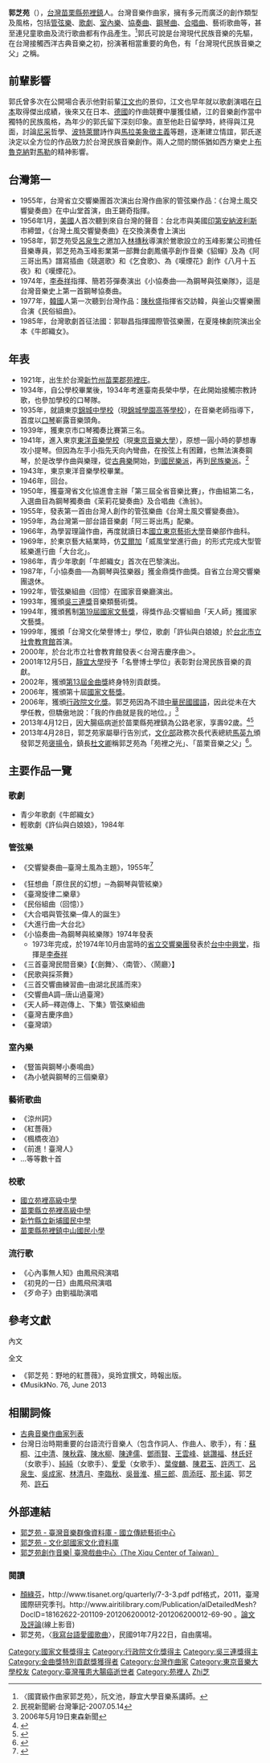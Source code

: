 {{noteTA　
|1 = zh-cn:庄; zh-hk:庄; zh-tw:庄;
}}
'''郭芝苑'''（{{bd|1921年|12月5日|2013年|4月12日|catIdx=Guo郭}}），[[台灣|台灣]][[苗栗縣|苗栗縣]][[苑裡鎮|苑裡鎮]]人。台灣音樂作曲家，擁有多元而廣泛的創作類型及風格，包括[[管弦樂|管弦樂]]、[[歌劇|歌劇]]、[[室內樂|室內樂]]、[[協奏曲|協奏曲]]、[[鋼琴曲|鋼琴曲]]、[[合唱曲|合唱曲]]、藝術歌曲等，甚至連兒童歌曲及流行歌曲都有作品產生。<ref>〈國寶級作曲家郭芝苑〉，阮文池，靜宜大學音樂系講師。</ref>郭氏可說是台灣現代民族音樂的先驅，在台灣接觸西洋古典音樂之初，扮演著相當重要的角色，有「台灣現代民族音樂之父」之稱。

==前輩影響==
郭氏曾多次在公開場合表示他對前輩[[江文也|江文也]]的景仰，江文也早年就以歌劇演唱在[[日本|日本]]取得傑出成績，後來又在日本、[[德國|德國]]的作曲競賽中屢獲佳績，江的音樂創作當中獨特的民族風格，為年少的郭氏留下深刻印象。直至他赴日留學時，終得與江見面，討論[[尼采|尼采]]哲學、[[波特萊爾|波特萊爾]]詩作與[[馬拉美|馬拉美]][[象徵主義|象徵主義]]等題，逐漸建立情誼，郭氏遂決定以全方位的作品致力於台灣民族音樂創作。兩人之間的關係猶如西方樂史上[[布魯克納|布魯克納]]對[[古斯塔夫·馬勒|馬勒]]的精神影響。

==台灣第一==
*1955年，台灣省立交響樂團首次演出台灣作曲家的管弦樂作品：《台灣土風交響變奏曲》在中山堂首演，由王錫奇指揮。
*1956年1月，[[美國|美國]]人首次聽到來自台灣的聲音：台北市與美國[[印第安納波利斯|印第安納波利斯]]市締盟，《台灣土風交響變奏曲》在交換演奏會上演出
*1958年，郭芝苑受[[呂泉生|呂泉生]]之邀加入[[林摶秋|林摶秋]]導演於鶯歌設立的玉峰影業公司擔任音樂專員，郭芝苑為玉峰影業第一部舞台劇鳳儀亭創作音樂《貂蟬》及為《阿三哥出馬》譜寫插曲《競選歌》和《乞食歌》、為《嘆煙花》創作《八月十五夜》和《嘆煙花》。
*1974年，[[李泰祥|李泰祥]]指揮、簡若芬彈奏演出《小協奏曲──為鋼琴與弦樂隊》，這是台灣音樂史上第一首鋼琴協奏曲。
*1977年，[[韓國|韓國]]人第一次聽到台灣作品：[[陳秋盛|陳秋盛]]指揮省交訪韓，與釜山交響樂團合演《民俗組曲》。
*1985年，台灣歌劇首征法國：郭聯昌指揮國際管弦樂團，在夏隆棟劇院演出全本《牛郎織女》。

==年表==
*1921年，出生於台灣[[新竹州|新竹州]][[苗栗郡|苗栗郡]][[苑裡街|苑裡庄]]。
*1934年，自公學校畢業後，1934年考進臺南長榮中學，在此開始接觸宗教詩歌，也參加學校的口琴隊。
*1935年，就讀東京[[錦城中學校|錦城中學校]]（現[[錦城學園高等學校|錦城學園高等學校]]），在音樂老師指導下，首度以[[口琴|口琴]]嶄露音樂頭角。
*1939年，獲東京市口琴獨奏比賽第三名。
*1941年，進入東京[[東洋音樂學校|東洋音樂學校]]（現[[東京音樂大學|東京音樂大學]]），原想一圓小時的夢想專攻小提琴。但因為左手小指先天向內彎曲，在按弦上有困難，也無法演奏鋼琴，於是改學作曲與樂理，從[[古典樂|古典樂]]開始，到[[國民樂派|國民樂派]]，再到[[民族樂派|民族樂派]]。<ref>民視新聞網·台灣筆記-2007.05.14</ref>
*1943年，東京東洋音樂學校畢業。
*1946年，回台。
*1950年，獲臺灣省文化協進會主辦「第三屆全省音樂比賽」，作曲組第二名，入選曲目為鋼琴獨奏曲《茉莉花變奏曲》及合唱曲《漁翁》。
*1955年，發表第一首由台灣人創作的管弦樂曲《台灣土風交響變奏曲》。 
*1959年，為台灣第一部台語音樂劇「阿三哥出馬」配樂。
*1966年，為學習理論作曲，再度就讀日本[[國立東京藝術大學|國立東京藝術大學]]音樂部作曲科。
*1969年，於東京藝大結業時，仿[[艾爾加|艾爾加]]「威風堂堂進行曲」的形式完成大型管絃樂進行曲「大台北」。
*1986年，青少年歌劇「牛郎織女」首次在巴黎演出。
*1987年，「小協奏曲──為鋼琴與弦樂器」獲金鼎獎作曲獎。自省立台灣交響樂團退休。
*1992年，管弦樂組曲〈回憶〉在國家音樂廳演出。
*1993年，獲頒[[吳三連獎|吳三連獎]]音樂類藝術獎。
*1994年，獲頒舊制[[國家文藝獎#第十九屆|第19屆國家文藝獎]]，得獎作品:交響組曲「天人師」獲國家文藝獎。
*1999年，獲頒「台灣文化榮譽博士」學位，歌劇「許仙與白娘娘」於[[台北市立社會教育館|台北市立社會教育館]]首演。
*2000年，於台北市立社會教育館發表＜台灣吉慶序曲＞。
*2001年12月5日，[[靜宜大學|靜宜大學]]授予「名譽博士學位」表彰對台灣民族音樂的貢獻。
*2002年，獲頒[[第13屆金曲獎|第13屆金曲獎]]終身特別貢獻獎。
*2006年，獲頒第十屆[[國家文藝獎|國家文藝獎]]。
*2006年，獲頒[[行政院文化獎|行政院文化獎]]。郭芝苑因為不諳[[中華民國國語|中華民國國語]]，因此從未在大學任教，但驕傲地說：「我的作曲就是我的地位。」<ref>2006年5月19日東森新聞</ref>
*2013年4月12日，因大腸癌病逝於苗栗縣苑裡鎮為公路老家，享壽92歲。<ref>{{cite news|title=國寶級音樂大師郭芝苑病逝|url=http://iservice.libertytimes.com.tw/liveNews/news.php?no=791637&type=%E5%BD%B1%E5%8A%87|publisher=自由時報|date=2013年4月12日|language=中文|deadurl=yes|archiveurl=https://web.archive.org/web/20130416024647/http://iservice.libertytimes.com.tw/liveNews/news.php?no=791637|archivedate=2013年4月16日}}</ref><ref>{{cite news|title=台語作曲家郭芝苑病逝享壽92歲|url=http://www.appledaily.com.tw/realtimenews/article/new/20130412/174781/|publisher=蘋果日報|date=2013年4月12日|language=中文|accessdate=2013年4月12日|archive-date=2014年1月3日|archive-url=https://web.archive.org/web/20140103023836/http://www.appledaily.com.tw/realtimenews/article/new/20130412/174781/|dead-url=no}}</ref>
*2013年4月28日，郭芝苑家屬舉行告別式，[[中華民國文化部|文化部]]政務次長代表總統[[馬英九|馬英九]]頒發郭芝苑[[褒揚令|褒揚令]]，鎮長[[杜文卿|杜文卿]]稱郭芝苑為「苑裡之光」、「苗栗音樂之父」<ref>{{cite news|title=郭芝苑告別式 獲頒總統褒揚令|url=http://www.cna.com.tw/News/aEDU/201304280099-1.aspx|publisher=中央社|date=2013年4月28日|language=中文|access-date=2013年4月30日|archive-url=https://web.archive.org/web/20130429174213/http://www.cna.com.tw/News/aEDU/201304280099-1.aspx|archive-date=2013年4月29日|dead-url=yes}}</ref>。

{{Quote box
 |quote  = 『台灣作曲家手稿曲譜及影音資料數位化計畫』[[#外部連結|線上聆聽]]
 |source = ——[[國立傳統藝術中心|國立傳統藝術中心]]臺灣音樂館
}}

==主要作品一覽==
===歌劇===
*青少年歌劇《牛郎織女》
*輕歌劇《許仙與白娘娘》，1984年
===管弦樂===
*《交響變奏曲─臺灣土風為主題》，1955年<ref>{{Cite web|url=http://nrch.culture.tw/twpedia.aspx?id=9968|title=台灣土風交響變奏曲|accessdate=2017-07-11|author=|date=|work=nrch.culture.tw|publisher=}}</ref>

*《狂想曲「原住民的幻想」─為鋼琴與管絃樂》
*《臺灣旋律二樂章》
*《民俗組曲（回憶）》
*《大合唱與管弦樂─偉人的誕生》
*《大進行曲─大台北》
*《小協奏曲─為鋼琴與絃樂隊》1974年發表
**1973年完成，於1974年10月由當時的[[國立臺灣交響樂團|省立交響樂團]]發表於[[台中中興堂|台中中興堂]]，指揮是[[李泰祥|李泰祥]]
*《三首臺灣民間音樂》【〈劍舞〉、〈南管〉、〈鬧廳〉】
*《民歌與採茶舞》
*《三首交響曲練習曲─由湖北民謠而來》
*《交響曲A調─唐山過臺灣》
*《天人師─釋迦傳上、下集》管弦樂組曲
*《臺灣吉慶序曲》
*《臺灣頌》
===室內樂===
*《豎笛與鋼琴小奏鳴曲》
*《為小號與鋼琴的三個樂章》
===藝術歌曲===
*《涼州詞》
*《紅薔薇》
*《楓橋夜泊》
*《前進！臺灣人》
*…等等數十首

===校歌===
*[[國立苑裡高級中學|國立苑裡高級中學]]
*[[苗栗縣立苑裡高級中學|苗栗縣立苑裡高級中學]]
*[[新竹縣立新埔國民中學|新竹縣立新埔國民中學]]
*[[苗栗縣苑裡鎮中山國民小學|苗栗縣苑裡鎮中山國民小學]]

===流行歌===
*《心內事無人知》由鳳飛飛演唱
*《初見的一日》由鳳飛飛演唱
*《歹命子》由劉福助演唱

==參考文獻==
;內文
{{Reflist|2}}
;全文
*《郭芝苑：野地的紅薔薇》，吳玲宜撰文，時報出版。
*《Musik》No. 76, June 2013
==相關詞條==
*[[古典音樂作曲家列表|古典音樂作曲家列表]]
*台灣日治時期重要的台語流行音樂人（包含作詞人、作曲人、歌手），有：[[蘇桐|蘇桐]]、[[江中清|江中清]]、[[陳秋霖|陳秋霖]]、[[陳水柳|陳水柳]]、[[陳達儒|陳達儒]]、[[鄧雨賢|鄧雨賢]]、[[王雲峰|王雲峰]]、[[姚讚福|姚讚福]]、[[林氏好|林氏好]]（女歌手）、[[純純_(歌手)|純純]]（女歌手）、[[愛愛|愛愛]]（女歌手）、[[葉俊麟|葉俊麟]]、[[陳君玉|陳君玉]]、[[許丙丁|許丙丁]]、[[呂泉生|呂泉生]]、[[吳成家|吳成家]]、[[林清月|林清月]]、[[李臨秋|李臨秋]]、[[吳晉淮|吳晉淮]]、[[楊三郎_(作曲家)|楊三郎]]、[[周添旺|周添旺]]、[[那卡諾|那卡諾]]、郭芝苑、[[許石|許石]]

==外部連結==
*[http://musiciantw.ncfta.gov.tw/list.aspx?p=M012&c=&t=1 郭芝苑 - 臺灣音樂群像資料庫 - 國立傳統藝術中心] {{Wayback|url=http://musiciantw.ncfta.gov.tw/list.aspx?p=M012&c=&t=1 |date=20170711030750 }}
*[http://nrch.culture.tw/twpedia.aspx?id=21339 郭芝苑 - 文化部國家文化資料庫]
*[http://xiqucenter.culture.tw/Xiqu/ContemporaryCreation_16052416030724157.aspx 郭芝苑創作音樂| 臺灣戲曲中心（The Xiqu Center of Taiwan）]{{Dead link|date=2020年6月 |bot=InternetArchiveBot |fix-attempted=yes }}

=== 閱讀 ===
*[[顏綠芬|顏綠芬]]，http://www.tisanet.org/quarterly/7-3-3.pdf {{Wayback|url=http://www.tisanet.org/quarterly/7-3-3.pdf |date=20140513085438 }}pdf格式，2011，臺灣國際研究季刊。http://www.airitilibrary.com/Publication/alDetailedMesh?DocID=18162622-201109-201206200012-201206200012-69-90 {{Wayback|url=http://www.airitilibrary.com/Publication/alDetailedMesh?DocID=18162622-201109-201206200012-201206200012-69-90 |date=20160806175829 }}。[http://www.youtube.com/watch?v=KeVOSAqt3fY 論文及評論](線上影音)
*郭芝苑，〈[https://archive.is/20130706141537/http://www.libertytimes.com.tw/2002/new/jul/22/today-o1.htm%23o2#selection-391.1-391.4 我寫台語愛國歌曲]〉，民國91年7月22日，自由廣場。

{{Golden-Melody-Outstanding-Contribution}}

{{DEFAULTSORT:Guo郭}}
[[Category:國家文藝獎得主|Category:國家文藝獎得主]]
[[Category:行政院文化獎得主|Category:行政院文化獎得主]]
[[Category:吳三連獎得主|Category:吳三連獎得主]]
[[Category:金曲獎特別貢獻獎獲得者|Category:金曲獎特別貢獻獎獲得者]]
[[Category:台灣作曲家|Category:台灣作曲家]]
[[Category:東京音樂大學校友|Category:東京音樂大學校友]]
[[Category:臺灣罹患大腸癌逝世者|Category:臺灣罹患大腸癌逝世者]]
[[Category:苑裡人|Category:苑裡人]]
[[Category:郭姓|Zhi芝]]
